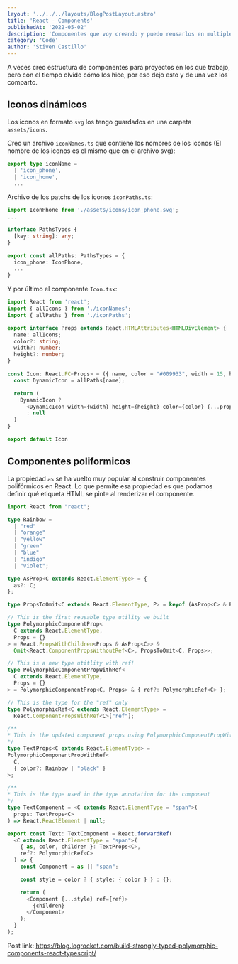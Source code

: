 ```yaml
---
layout: '../../../layouts/BlogPostLayout.astro'
title: 'React - Components'
publishedAt: '2022-05-02'
description: 'Componentes que voy creando y puedo reusarlos en multiples proyectos'
category: 'Code'
author: 'Stiven Castillo'
---
```


A veces creo estructura de componentes para proyectos en los que trabajo, pero con el tiempo
olvido cómo los hice, por eso dejo esto y de una vez los comparto.

<TOCInline toc={toc} fromHeading={2} toHeading={2} indentDepth={4} />

## Iconos dinámicos

Los iconos en formato `svg` los tengo guardados en una carpeta `assets/icons`.

Creo un archivo `iconNames.ts` que contiene los nombres de los iconos (El nombre de los iconos es el mismo que en el archivo svg):

```ts
export type iconName =
  | 'icon_phone',
  | 'icon_home',
  ...
```

Archivo de los patchs de los iconos `iconPaths.ts`:


```ts
import IconPhone from './assets/icons/icon_phone.svg';
...

interface PathsTypes {
  [key: string]: any;
}

export const allPaths: PathsTypes = {
  icon_phone: IconPhone,
  ...
}
```

Y por último el componente `Icon.tsx`:

```ts
import React from 'react';
import { allIcons } from './iconNames';
import { allPaths } from './iconPaths';

export interface Props extends React.HTMLAttributes<HTMLDivElement> {
  name: allIcons;
  color?: string;
  width?: number;
  height?: number;
}

const Icon: React.FC<Props> = ({ name, color = "#009933", width = 15, height = 15, ...props }) => {
  const DynamicIcon = allPaths[name];

  return (
    DynamicIcon ?
      <DynamicIcon width={width} height={height} color={color} {...props} />
      : null
  )
}

export default Icon
```

## Componentes poliformicos

La propiedad `as` se ha vuelto muy popular al construir componentes
polifórmicos en React. Lo que permite esa propiedad es que podamos
definir qué etiqueta HTML se pinte al renderizar el componente.

```typescript
import React from "react";

type Rainbow =
  | "red"
  | "orange"
  | "yellow"
  | "green"
  | "blue"
  | "indigo"
  | "violet";

type AsProp<C extends React.ElementType> = {
  as?: C;
};

type PropsToOmit<C extends React.ElementType, P> = keyof (AsProp<C> & P);

// This is the first reusable type utility we built
type PolymorphicComponentProp<
  C extends React.ElementType,
  Props = {}
> = React.PropsWithChildren<Props & AsProp<C>> &
  Omit<React.ComponentPropsWithoutRef<C>, PropsToOmit<C, Props>>;

// This is a new type utitlity with ref!
type PolymorphicComponentPropWithRef<
  C extends React.ElementType,
  Props = {}
> = PolymorphicComponentProp<C, Props> & { ref?: PolymorphicRef<C> };

// This is the type for the "ref" only
type PolymorphicRef<C extends React.ElementType> =
  React.ComponentPropsWithRef<C>["ref"];

/**
* This is the updated component props using PolymorphicComponentPropWithRef
*/
type TextProps<C extends React.ElementType> =
PolymorphicComponentPropWithRef<
  C,
  { color?: Rainbow | "black" }
>;

/**
* This is the type used in the type annotation for the component
*/
type TextComponent = <C extends React.ElementType = "span">(
  props: TextProps<C>
) => React.ReactElement | null;

export const Text: TextComponent = React.forwardRef(
  <C extends React.ElementType = "span">(
    { as, color, children }: TextProps<C>,
    ref?: PolymorphicRef<C>
  ) => {
    const Component = as || "span";

    const style = color ? { style: { color } } : {};

    return (
      <Component {...style} ref={ref}>
        {children}
      </Component>
    );
  }
);

```

Post link: https://blog.logrocket.com/build-strongly-typed-polymorphic-components-react-typescript/